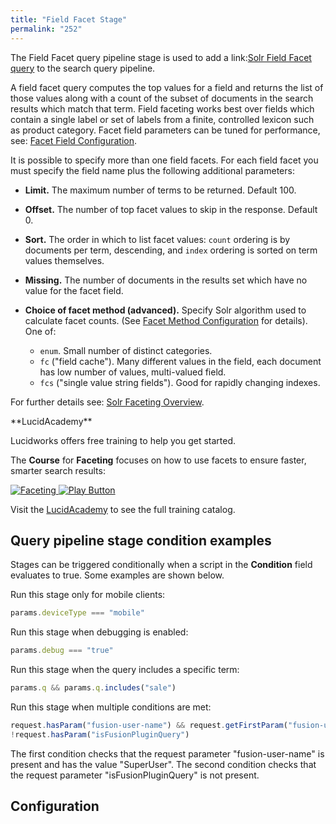 ```yaml
---
title: "Field Facet Stage"
permalink: "252"
---
```


The Field Facet query pipeline stage is used to add a
link:[Solr Field Facet query](https://cwiki.apache.org/confluence/display/solr/Faceting#Faceting-Field-ValueFacetingParameters)
to the search query pipeline.

A field facet query computes the top values for a field and returns the list of those values along with a count of the subset
of documents in the search results which match that term.
Field faceting works best over fields which contain a single label or set of labels from a finite, controlled lexicon
such as product category.
Facet field parameters can be tuned for performance, see:
[Facet Field Configuration](https://cwiki.apache.org/confluence/display/solr/Faceting#Faceting-Field-ValueFacetingParameters).

It is possible to specify more than one field facets.
For each field facet you must specify the field name plus the following additional parameters:

* **Limit.** The maximum number of terms to be returned. Default 100.
* **Offset.** The number of top facet values to skip in the response. Default 0.
* **Sort.** The order in which to list facet values: `count` ordering is by documents per term, descending, and `index` ordering is sorted on term values themselves.
* **Missing.** The number of documents in the results set which have no value for the facet field.
* **Choice of facet method (advanced).** Specify Solr algorithm used to calculate facet counts.
  (See [Facet Method Configuration](https://cwiki.apache.org/confluence/display/solr/Faceting#Faceting-Thefacet.methodParameter) for details).
  One of:

  + `enum`. Small number of distinct categories.
  + `fc` ("field cache"). Many different values in the field, each document has low number of values, multi-valued field.
  + `fcs` ("single value string fields"). Good for rapidly changing indexes.

For further details see: [Solr Faceting Overview](https://lucene.apache.org/solr/guide/faceting.html).

<Note>
**LucidAcademy**

Lucidworks offers free training to help you get started.

The **Course** for **Faceting** focuses on how to use facets to ensure faster, smarter search results:

<Frame>
  <a href="https://academy.lucidworks.com/faceting-course" target="_blank">
    <div class="note-image-wrapper">
      <img noZoom src="/assets/images/training-covers/faceting-course.jpeg" alt="Faceting" class="note-image" />
      <img noZoom src="/images/play-btn.svg" alt="Play Button" class="note-image-overlay" />
    </div>
  </a>
</Frame>


Visit the [LucidAcademy](https://academy.lucidworks.com) to see the full training catalog.
</Note>

## Query pipeline stage condition examples

Stages can be triggered conditionally when a script in the **Condition** field evaluates to true.
Some examples are shown below.

Run this stage only for mobile clients:

```js
params.deviceType === "mobile"
```

Run this stage when debugging is enabled:

```js
params.debug === "true"
```

Run this stage when the query includes a specific term:

```js
params.q && params.q.includes("sale")
```

Run this stage when multiple conditions are met:

```js
request.hasParam("fusion-user-name") && request.getFirstParam("fusion-user-name").equals("SuperUser");
!request.hasParam("isFusionPluginQuery")
```

The first condition checks that the request parameter "fusion-user-name" is present and has the value "SuperUser".
The second condition checks that the request parameter "isFusionPluginQuery" is not present.

## Configuration


<SchemaParamFields schema={schema}/>